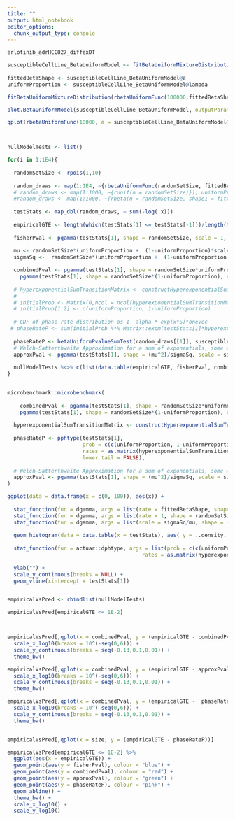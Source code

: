 ```yaml
---
title: ""
output: html_notebook
editor_options: 
  chunk_output_type: console
---
```


```r


erlotinib_adrHCC827_diffexDT

susceptibleCellLine_BetaUniformModel <- fitBetaUniformMixtureDistribution(erlotinib_adrHCC827_diffexDT$HCC827_pValue, 
                                                                          nStarts = 20)
fittedBetaShape <- susceptibleCellLine_BetaUniformModel@a
uniformProportion <- susceptibleCellLine_BetaUniformModel@lambda

fitBetaUniformMixtureDistribution(rbetaUniformFunc(100000,fittedBetaShape,nonUniformProportion))

plot.BetaUniformModel(susceptibleCellLine_BetaUniformModel, outputParameters = F, outputFormula = F)

qplot(rbetaUniformFunc(10000, a = susceptibleCellLine_BetaUniformModel@a, lambda = susceptibleCellLine_BetaUniformModel@lambda))



nullModelTests <- list()

for(i in 1:1E4){
  
  randomSetSize <- rpois(1,10)
  
  random_draws <- map(1:1E4, ~{rbetaUniformFunc(randomSetSize, fittedBetaShape, uniformProportion)})
  # random_draws <- map(1:1000, ~{runif(n = randomSetSize)}); uniformProportion <- 1
  #random_draws <- map(1:1000, ~{rbeta(n = randomSetSize, shape1 = fittedBetaShape, shape2 = 1)}) ; uniformProportion <- 0
  
  testStats <- map_dbl(random_draws, ~ sum(-log(.x)))
  
  empiricalGTE <- length(which(testStats[1] <= testStats[-1]))/length(testStats[-1])
  
  fisherPval <- pgamma(testStats[1], shape = randomSetSize, scale = 1, lower.tail = FALSE) 
  
  mu <- randomSetSize*(uniformProportion +  (1-uniformProportion)*scaleParam)
  sigmaSq <-  randomSetSize*(uniformProportion +  (1-uniformProportion)*scaleParam^2)

  combinedPval <- pgamma(testStats[1], shape = randomSetSize*uniformProportion, scale = 1, lower.tail = FALSE) + 
    pgamma(testStats[1], shape = randomSetSize*(1-uniformProportion), rate = fittedBetaShape, lower.tail = FALSE)
  
  # hyperexponentialSumTransitionMatrix <- constructHyperexponentialSumTransitionMatrix(randomSetSize, uniformProportion, fittedBetaShape)
  # 
  # initialProb <- Matrix(0,ncol = ncol(hyperexponentialSumTransitionMatrix), nrow = 1)
  # initialProb[1:2] <- c(uniformProportion, 1-uniformProportion)
     
  # CDF of phase rate distribution os 1- alpha * exp(x*S)*oneVec
 # phaseRateP <- sum(initialProb %*% Matrix::expm(testStats[1]*hyperexponentialSumTransitionMatrix))
  
  phaseRateP <- betaUniformPvalueSumTest(random_draws[[1]], susceptibleCellLine_BetaUniformModel)
  # Welch-Satterthwaite Approximation for a sum of exponentials, some with different paramenters
  approxPval <- pgamma(testStats[1], shape = (mu^2)/sigmaSq, scale = sigmaSq/mu, lower.tail = F)
  
  nullModelTests %<>% c(list(data.table(empiricalGTE, fisherPval, combinedPval, approxPval, phaseRateP, size = randomSetSize)))
}


microbenchmark::microbenchmark(
  
    combinedPval <- pgamma(testStats[1], shape = randomSetSize*uniformProportion, scale = 1, lower.tail = FALSE) + 
    pgamma(testStats[1], shape = randomSetSize*(1-uniformProportion), rate = fittedBetaShape, lower.tail = FALSE),
  
  hyperexponentialSumTransitionMatrix <- constructHyperexponentialSumTransitionMatrix(randomSetSize, uniformProportion, fittedBetaShape),
  
  phaseRateP <- pphtype(testStats[1],
                        prob = c(c(uniformProportion, 1-uniformProportion), rep(0,2*(randomSetSize-1))),
                        rates = as.matrix(hyperexponentialSumTransitionMatrix),
                        lower.tail = FALSE),
  
  # Welch-Satterthwaite Approximation for a sum of exponentials, some with different paramenters
  approxPval <- pgamma(testStats[1], shape = (mu^2)/sigmaSq, scale = sigmaSq/mu, lower.tail = F)
)

ggplot(data = data.frame(x = c(0, 100)), aes(x)) +
  
  stat_function(fun = dgamma, args = list(rate = fittedBetaShape, shape = randomSetSize), colour = "red") +
  stat_function(fun = dgamma, args = list(rate = 1, shape = randomSetSize), colour = "black") +
  stat_function(fun = dgamma, args = list(scale = sigmaSq/mu, shape = (mu^2)/sigmaSq), colour = "pink") +
  
  geom_histogram(data = data.table(x = testStats), aes( y = ..density..), binwidth = 1, fill = "grey", color = "black") +
  
  stat_function(fun = actuar::dphtype, args = list(prob = c(c(uniformProportion, 1-uniformProportion), rep(0,2*(randomSetSize-1))),
                                           rates = as.matrix(hyperexponentialSumTransitionMatrix)), colour = "green", size = 1) +
  
  ylab("") +
  scale_y_continuous(breaks = NULL) +
  geom_vline(xintercept = testStats[1]) 


empiricalVsPred <- rbindlist(nullModelTests)

empiricalVsPred[empiricalGTE <= 1E-2]



empiricalVsPred[,qplot(x = combinedPval, y = (empiricalGTE - combinedPval))] + 
  scale_x_log10(breaks = 10^(-seq(0,6))) +
  scale_y_continuous(breaks = seq(-0.13,0.1,0.01)) +
  theme_bw()

empiricalVsPred[,qplot(x = combinedPval, y = (empiricalGTE - approxPval))] + 
  scale_x_log10(breaks = 10^(-seq(0,6))) +
  scale_y_continuous(breaks = seq(-0.13,0.1,0.01)) +
  theme_bw()

empiricalVsPred[,qplot(x = combinedPval, y = (empiricalGTE -  phaseRateP))] + 
  scale_x_log10(breaks = 10^(-seq(0,6))) +
  scale_y_continuous(breaks = seq(-0.13,0.1,0.01)) +
  theme_bw()


empiricalVsPred[,qplot(x = size, y = (empiricalGTE - phaseRateP))]

empiricalVsPred[empiricalGTE <= 1E-2] %>%
  ggplot(aes(x = empiricalGTE)) +
  geom_point(aes(y = fisherPval), colour = "blue") +
  geom_point(aes(y = combinedPval), colour = "red") +
  geom_point(aes(y = approxPval), colour = "green") +
  geom_point(aes(y = phaseRateP), colour = "pink") +
  geom_abline() +
  theme_bw() +
  scale_x_log10() +
  scale_y_log10()

```

